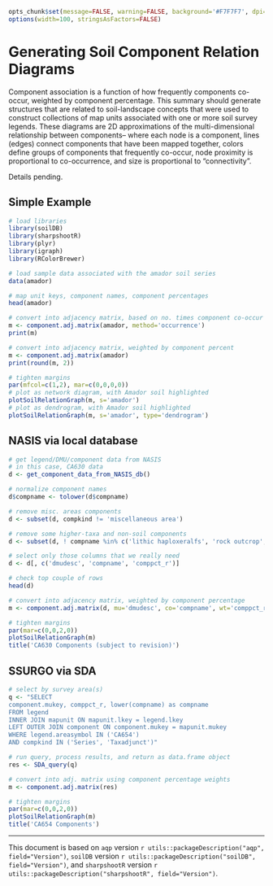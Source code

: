 ```{r setup, echo=FALSE, results='hide'}
opts_chunk$set(message=FALSE, warning=FALSE, background='#F7F7F7', dpi=100, fig.align='center', dev='CairoPNG', tidy=FALSE)
options(width=100, stringsAsFactors=FALSE)
```

# Generating Soil Component Relation Diagrams

Component association is a function of how frequently components co-occur, weighted by component percentage. This summary should generate structures that are related to soil-landscape concepts that were used to construct collections of map units associated with one or more soil survey legends. These diagrams are 2D approximations of the multi-dimensional relationship between components-- where each node is a component, lines (edges) connect components that have been mapped together, colors define groups of components that frequently co-occur, node proximity is proportional to co-occurrence, and size is proportional to "connectivity".

Details pending.

## Simple Example
```{r libraries-and-sample}
# load libraries
library(soilDB)
library(sharpshootR)
library(plyr)
library(igraph)
library(RColorBrewer)

# load sample data associated with the amador soil series
data(amador)

# map unit keys, component names, component percentages
head(amador)

# convert into adjacency matrix, based on no. times component co-occur
m <- component.adj.matrix(amador, method='occurrence')
print(m)

# convert into adjacency matrix, weighted by component percent
m <- component.adj.matrix(amador)
print(round(m, 2))

# tighten margins
par(mfcol=c(1,2), mar=c(0,0,0,0))
# plot as network diagram, with Amador soil highlighted
plotSoilRelationGraph(m, s='amador')
# plot as dendrogram, with Amador soil highlighted
plotSoilRelationGraph(m, s='amador', type='dendrogram')
```

## NASIS via local database
```{r get-format-nasis-data}
# get legend/DMU/component data from NASIS
# in this case, CA630 data
d <- get_component_data_from_NASIS_db()

# normalize component names
d$compname <- tolower(d$compname)

# remove misc. areas components
d <- subset(d, compkind != 'miscellaneous area')

# remove some higher-taxa and non-soil components
d <- subset(d, ! compname %in% c('lithic haploxeralfs', 'rock outcrop', 'aquic haploxeralfs', 'ultic haploxeralfs', 'riparian'))

# select only those columns that we really need
d <- d[, c('dmudesc', 'compname', 'comppct_r')]

# check top couple of rows
head(d)

# convert into adjacency matrix, weighted by component percentage
m <- component.adj.matrix(d, mu='dmudesc', co='compname', wt='comppct_r')
```


```{r plot-network-graph, fig.width=15, fig.height=15, out.width='100%'}
# tighten margins
par(mar=c(0,0,2,0))
plotSoilRelationGraph(m)
title('CA630 Components (subject to revision)')
```


## SSURGO via SDA
```{r get-format-SSURGO-data, results='hide'}
# select by survey area(s)
q <- "SELECT 
component.mukey, comppct_r, lower(compname) as compname
FROM legend
INNER JOIN mapunit ON mapunit.lkey = legend.lkey
LEFT OUTER JOIN component ON component.mukey = mapunit.mukey
WHERE legend.areasymbol IN ('CA654')
AND compkind IN ('Series', 'Taxadjunct')"

# run query, process results, and return as data.frame object
res <- SDA_query(q)

# convert into adj. matrix using component percentage weights
m <- component.adj.matrix(res)
```

```{r plot-SSURGO-network-graph, fig.width=15, fig.height=15, out.width='100%'}
# tighten margins
par(mar=c(0,0,2,0))
plotSoilRelationGraph(m)
title('CA654 Components')
```

----------------------------
This document is based on `aqp` version `r utils::packageDescription("aqp", field="Version")`, `soilDB` version `r utils::packageDescription("soilDB", field="Version")`, and `sharpshootR` version `r utils::packageDescription("sharpshootR", field="Version")`.